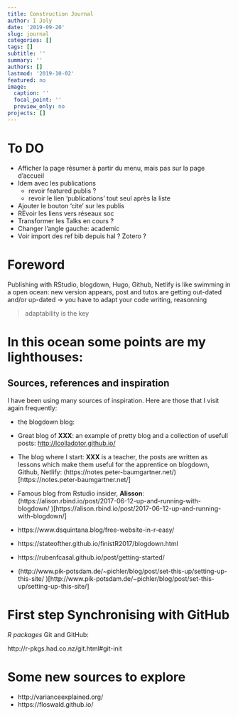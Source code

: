 ```yaml
---
title: Construction Journal
author: I Joly
date: '2019-09-20'
slug: journal
categories: []
tags: []
subtitle: ''
summary: ''
authors: []
lastmod: '2019-10-02'
featured: no
image:
  caption: ''
  focal_point: ''
  preview_only: no
projects: []
---
```


# To DO

+ Afficher la page résumer à partir du menu, mais pas sur la page d'accueil
+ Idem avec les publications
  - revoir featured publis ?
  - revoir le lien 'publications' tout seul après la liste
+ Ajouter le bouton 'cite' sur les publis
+ REvoir les liens vers réseaux soc
+ Transformer les Talks en cours ? 
+ Changer l'angle gauche: academic
+ Voir import des ref bib depuis hal ? Zotero ?

# Foreword

Publishing with RStudio, blogdown, Hugo, Github, Netlify is like swimming in a open ocean: new version appears, post and tutos are getting out-dated and/or up-dated $\rightarrow$ you have to adapt your code writing, reasonning

> adaptability is the key


# In this ocean some points are my lighthouses:
## Sources, references and inspiration

I have been using many sources of inspiration. Here are those that I visit again frequently:

- the blogdown blog:
- Great blog of **XXX**: an example of pretty blog and a collection of usefull posts: [http://lcolladotor.github.io/](http://lcolladotor.github.io/)
- The blog where I start: **XXX** is a teacher, the posts are written as lessons which make them useful for the apprentice on blogdown, Github, Netlify: 
(https://notes.peter-baumgartner.net/)[https://notes.peter-baumgartner.net/
]
- Famous blog from Rstudio insider, **Alisson**:
(https://alison.rbind.io/post/2017-06-12-up-and-running-with-blogdown/
)[https://alison.rbind.io/post/2017-06-12-up-and-running-with-blogdown/
]

- https://www.dsquintana.blog/free-website-in-r-easy/
- https://stateofther.github.io/finistR2017/blogdown.html
- https://rubenfcasal.github.io/post/getting-started/
- (http://www.pik-potsdam.de/~pichler/blog/post/set-this-up/setting-up-this-site/
)[http://www.pik-potsdam.de/~pichler/blog/post/set-this-up/setting-up-this-site/
]

# **First step** Synchronising with GitHub

*R packages* Git and GitHub:

http://r-pkgs.had.co.nz/git.html#git-init

# Some new sources to explore

- http://varianceexplained.org/
- https://floswald.github.io/
